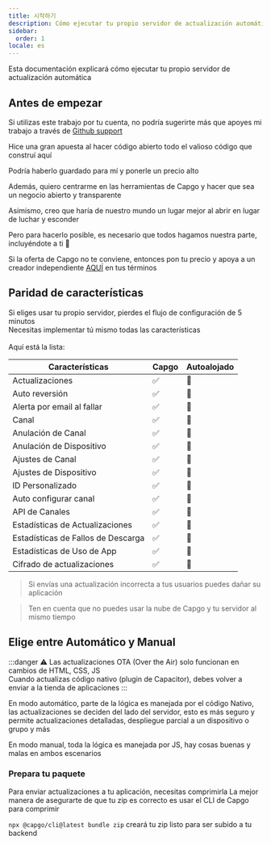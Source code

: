 ```yaml
---
title: 시작하기
description: Cómo ejecutar tu propio servidor de actualización automática
sidebar:
  order: 1
locale: es
---
```



Esta documentación explicará cómo ejecutar tu propio servidor de actualización automática

## Antes de empezar

Si utilizas este trabajo por tu cuenta, no podría sugerirte más que apoyes mi trabajo a través de [Github support](https://githubcom/sponsors/riderx/)

Hice una gran apuesta al hacer código abierto todo el valioso código que construí aquí

Podría haberlo guardado para mí y ponerle un precio alto

Además, quiero centrarme en las herramientas de Capgo y hacer que sea un negocio abierto y transparente

Asimismo, creo que haría de nuestro mundo un lugar mejor al abrir en lugar de luchar y esconder

Pero para hacerlo posible, es necesario que todos hagamos nuestra parte, incluyéndote a ti 🥹

Si la oferta de Capgo no te conviene, entonces pon tu precio y apoya a un creador independiente [AQUÍ](https://githubcom/sponsors/riderx/) en tus términos

## Paridad de características

Si eliges usar tu propio servidor, pierdes el flujo de configuración de 5 minutos\
Necesitas implementar tú mismo todas las características\
\
Aquí está la lista:

| Características           | Capgo | Autoalojado |
| ------------------------ | ----- | ----------- |
| Actualizaciones          | ✅     | 🚧          |
| Auto reversión           | ✅     | 🚧          |
| Alerta por email al fallar| ✅     | 🚧          |
| Canal                    | ✅     | 🚧          |
| Anulación de Canal       | ✅     | 🚧          |
| Anulación de Dispositivo | ✅     | 🚧          |
| Ajustes de Canal        | ✅     | 🚧          |
| Ajustes de Dispositivo   | ✅     | 🚧          |
| ID Personalizado         | ✅     | 🚧          |
| Auto configurar canal    | ✅     | 🚧          |
| API de Canales          | ✅     | 🚧          |
| Estadísticas de Actualizaciones | ✅     | 🚧          |
| Estadísticas de Fallos de Descarga | ✅     | 🚧          |
| Estadísticas de Uso de App | ✅     | 🚧          |
| Cifrado de actualizaciones | ✅     | 🚧          |

> Si envías una actualización incorrecta a tus usuarios puedes dañar su aplicación

> Ten en cuenta que no puedes usar la nube de Capgo y tu servidor al mismo tiempo

## Elige entre Automático y Manual

:::danger
⚠️ Las actualizaciones OTA (Over the Air) solo funcionan en cambios de HTML, CSS, JS\
Cuando actualizas código nativo (plugin de Capacitor), debes volver a enviar a la tienda de aplicaciones
:::

En modo automático, parte de la lógica es manejada por el código Nativo, las actualizaciones se deciden del lado del servidor, esto es más seguro y permite actualizaciones detalladas, despliegue parcial a un dispositivo o grupo y más

En modo manual, toda la lógica es manejada por JS, hay cosas buenas y malas en ambos escenarios

### Prepara tu paquete

Para enviar actualizaciones a tu aplicación, necesitas comprimirla
La mejor manera de asegurarte de que tu zip es correcto es usar el CLI de Capgo para comprimir

`npx @capgo/cli@latest bundle zip` creará tu zip listo para ser subido a tu backend

<LinkCard
	title="Actualización automática"
	href="/docs/self-hosted/auto-update/"
/>

<LinkCard
	title="Manual"
	href="/docs/self-hosted/manual/"
/>